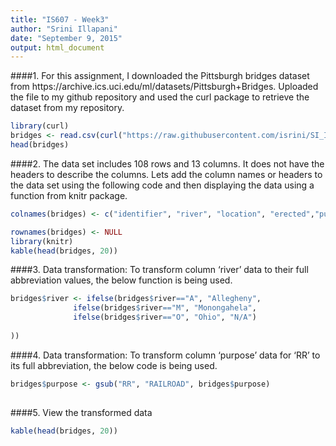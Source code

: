 ```yaml
---
title: "IS607 - Week3"
author: "Srini Illapani"
date: "September 9, 2015"
output: html_document
---
```


####1. For this assignment, I downloaded the Pittsburgh bridges dataset from
https://archive.ics.uci.edu/ml/datasets/Pittsburgh+Bridges.
Uploaded the file to my github repository and used the curl package to retrieve the dataset from my repository.

```r
library(curl)
bridges <- read.csv(curl("https://raw.githubusercontent.com/isrini/SI_IS607/master/bridges.data.version1"), header = FALSE)
head(bridges)

```


####2. The data set includes 108 rows and 13 columns. It does not have the headers to describe the columns.
Lets add the column names or headers to the data set using the following code and then displaying the data using a function from knitr package.

```r
colnames(bridges) <- c("identifier", "river", "location", "erected","purpose", "length", "lanes", "clear-g", "T_or_D", "material", "span", "rel_l", "type")

rownames(bridges) <- NULL
library(knitr)
kable(head(bridges, 20))
```


####3. Data transformation:
To transform column 'river' data to their full abbreviation values, the below function is being used.

```r
bridges$river <- ifelse(bridges$river=="A", "Allegheny", 
              ifelse(bridges$river=="M", "Monongahela",
              ifelse(bridges$river=="O", "Ohio", "N/A")
                     
))

```


####4. Data transformation:
To transform column 'purpose' data for 'RR' to its full abbreviation, the below code is being used.

```r

bridges$purpose <- gsub("RR", "RAILROAD", bridges$purpose)
       
```


####5. View the transformed data

```r
kable(head(bridges, 20))
```


